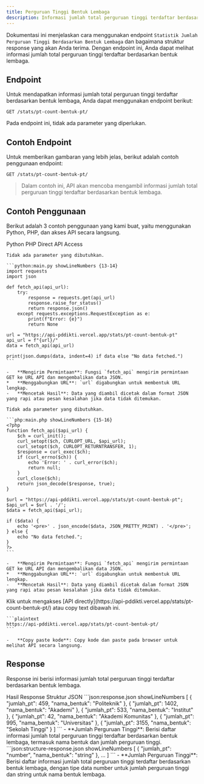 ```yaml
---
title: Perguruan Tinggi Bentuk Lembaga
description: Informasi jumlah total perguruan tinggi terdaftar berdasarkan bentuk lembaga.
---
```


Dokumentasi ini menjelaskan cara menggunakan endpoint `Statistik Jumlah Perguruan Tinggi Berdasarkan Bentuk Lembaga` dan bagaimana struktur response yang akan Anda terima. Dengan endpoint ini, Anda dapat melihat informasi jumlah total perguruan tinggi terdaftar berdasarkan bentuk lembaga.

## Endpoint

Untuk mendapatkan informasi jumlah total perguruan tinggi terdaftar berdasarkan bentuk lembaga, Anda dapat menggunakan endpoint berikut:

```plaintext
GET /stats/pt-count-bentuk-pt/
```

Pada endpoint ini, tidak ada parameter yang diperlukan.

## Contoh Endpoint

Untuk memberikan gambaran yang lebih jelas, berikut adalah contoh penggunaan endpoint:

```plaintext
GET /stats/pt-count-bentuk-pt/
```

> Dalam contoh ini, API akan mencoba mengambil informasi jumlah total perguruan tinggi terdaftar berdasarkan bentuk lembaga.

## Contoh Penggunaan

Berikut adalah 3 contoh penggunaan yang kami buat, yaitu menggunakan Python, PHP, dan akses API secara langsung.

<Tabs defaultValue="python" className="pt-5 pb-1">
  <TabsList>
    <TabsTrigger value="python">Python</TabsTrigger>
    <TabsTrigger value="php">PHP</TabsTrigger>
    <TabsTrigger value="direct">Direct API Access</TabsTrigger>
  </TabsList>
  <TabsContent value="python">

    Tidak ada parameter yang dibutuhkan.

    ```python:main.py showLineNumbers {13-14}
    import requests
    import json

    def fetch_api(api_url):
        try:
            response = requests.get(api_url)
            response.raise_for_status()
            return response.json()
        except requests.exceptions.RequestException as e:
            print(f"Error: {e}")
            return None

    url = "https://api-pddikti.vercel.app/stats/pt-count-bentuk-pt"
    api_url = f"{url}/"
    data = fetch_api(api_url)

    print(json.dumps(data, indent=4) if data else "No data fetched.")
    ```

    -   **Mengirim Permintaan**: Fungsi `fetch_api` mengirim permintaan GET ke URL API dan mengembalikan data JSON.
    *   **Menggabungkan URL**: `url` digabungkan untuk membentuk URL lengkap.
    -   **Mencetak Hasil**: Data yang diambil dicetak dalam format JSON yang rapi atau pesan kesalahan jika data tidak ditemukan.
  </TabsContent>
  <TabsContent value="php">

    Tidak ada parameter yang dibutuhkan.

    ```php:main.php showLineNumbers {15-16}
    <?php
    function fetch_api($api_url) {
        $ch = curl_init();
        curl_setopt($ch, CURLOPT_URL, $api_url);
        curl_setopt($ch, CURLOPT_RETURNTRANSFER, 1);
        $response = curl_exec($ch);
        if (curl_errno($ch)) {
            echo 'Error: ' . curl_error($ch);
            return null;
        }
        curl_close($ch);
        return json_decode($response, true);
    }

    $url = "https://api-pddikti.vercel.app/stats/pt-count-bentuk-pt";
    $api_url = $url . '/';
    $data = fetch_api($api_url);

    if ($data) {
        echo '<pre>' . json_encode($data, JSON_PRETTY_PRINT) . '</pre>';
    } else {
        echo "No data fetched.";
    }
    ?>
    ```

    -   **Mengirim Permintaan**: Fungsi `fetch_api` mengirim permintaan GET ke URL API dan mengembalikan data JSON.
    *   **Menggabungkan URL**: `url` digabungkan untuk membentuk URL lengkap.
    -   **Mencetak Hasil**: Data yang diambil dicetak dalam format JSON yang rapi atau pesan kesalahan jika data tidak ditemukan.
  </TabsContent>
  <TabsContent value="direct">
    Klik untuk mengakses [API directly](https://api-pddikti.vercel.app/stats/pt-count-bentuk-pt/) atau copy text dibawah ini.

    ```plaintext
    https://api-pddikti.vercel.app/stats/pt-count-bentuk-pt/
    ```

    -   **Copy paste kode**: Copy kode dan paste pada browser untuk melihat API secara langsung.
  </TabsContent>
</Tabs>

## Response

Response ini berisi informasi jumlah total perguruan tinggi terdaftar berdasarkan bentuk lembaga.

<Tabs defaultValue="hasil" className="pt-5 pb-1">
  <TabsList>
    <TabsTrigger value="hasil">Hasil Response</TabsTrigger>
    <TabsTrigger value="struktur">Struktur JSON</TabsTrigger>
  </TabsList>
  <TabsContent value="hasil">
    ```json:response.json showLineNumbers
    [
       {
            "jumlah_pt": 459,
            "nama_bentuk": "Politeknik"
        },
        {
            "jumlah_pt": 1402,
            "nama_bentuk": "Akademi"
        },
        {
             "jumlah_pt": 533,
             "nama_bentuk": "Institut"
        },
        {
            "jumlah_pt": 42,
            "nama_bentuk": "Akademi Komunitas"
        },
         {
             "jumlah_pt": 995,
            "nama_bentuk": "Universitas"
         },
        {
            "jumlah_pt": 3155,
            "nama_bentuk": "Sekolah Tinggi"
        }
    ]
    ```
    -   **Jumlah Perguruan Tinggi**: Berisi daftar informasi jumlah total perguruan tinggi terdaftar berdasarkan bentuk lembaga, termasuk nama bentuk dan jumlah perguruan tinggi.
  </TabsContent>
  <TabsContent value="struktur">
    ```json:structure-response.json showLineNumbers
    [
        {
            "jumlah_pt": "number",
            "nama_bentuk": "string"
        },
        ...
    ]
    ```
    -   **Jumlah Perguruan Tinggi**: Berisi daftar informasi jumlah total perguruan tinggi terdaftar berdasarkan bentuk lembaga, dengan tipe data number untuk jumlah perguruan tinggi dan string untuk nama bentuk lembaga.
  </TabsContent>
</Tabs>